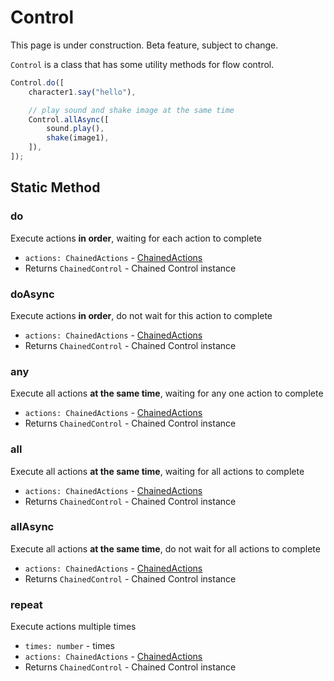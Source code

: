 
# Control

<Callout type="warning" emoji="⚠️">
    This page is under construction.
</Callout>

<Callout type="warning" emoji="⚠️">
    Beta feature, subject to change.
</Callout>

`Control` is a class that has some utility methods for flow control.

```typescript
Control.do([
    character1.say("hello"),

    // play sound and shake image at the same time
    Control.allAsync([
        sound.play(),
        shake(image1),
    ]),
]);
```

## Static Method

### do

Execute actions **in order**, waiting for each action to complete

- `actions: ChainedActions` - [ChainedActions](../types/ChainedActions)
- Returns `ChainedControl` - Chained Control instance

### doAsync

Execute actions **in order**, do not wait for this action to complete

- `actions: ChainedActions` - [ChainedActions](../types/ChainedActions)
- Returns `ChainedControl` - Chained Control instance

### any

Execute all actions **at the same time**, waiting for any one action to complete

- `actions: ChainedActions` - [ChainedActions](../types/ChainedActions)
- Returns `ChainedControl` - Chained Control instance

### all

Execute all actions **at the same time**, waiting for all actions to complete

- `actions: ChainedActions` - [ChainedActions](../types/ChainedActions)
- Returns `ChainedControl` - Chained Control instance

### allAsync

Execute all actions **at the same time**, do not wait for all actions to complete

- `actions: ChainedActions` - [ChainedActions](../types/ChainedActions)
- Returns `ChainedControl` - Chained Control instance

### repeat

Execute actions multiple times

- `times: number` - times
- `actions: ChainedActions` - [ChainedActions](../types/ChainedActions)
- Returns `ChainedControl` - Chained Control instance


